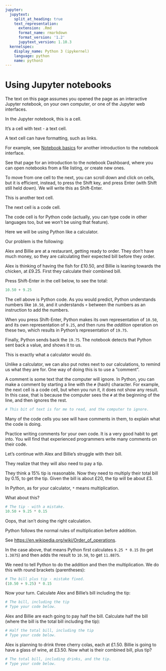 ```yaml
---
jupyter:
  jupytext:
    split_at_heading: true
    text_representation:
      extension: .Rmd
      format_name: rmarkdown
      format_version: '1.2'
      jupytext_version: 1.10.3
  kernelspec:
    display_name: Python 3 (ipykernel)
    language: python
    name: python3
---
```


# Using Jupyter notebooks

The text on this page assumes you opened the page as an interactive Jupyter notebook, on your own computer, or one of the Jupyter web interfaces.


In the Jupyter notebook, this is a cell.

It's a cell with text - a text cell.

A text cell can have formatting, such as links.

For example, see [Notebook basics](https://jupyter-notebook.readthedocs.io/en/stable/examples/Notebook/Notebook%20Basics.html) for another introduction to the notebook interface.

See that page for an introduction to the notebook Dashboard, where you can open notebooks from a file listing, or create new ones.


To move from one cell to the next, you can scroll down and click on cells, but it is efficient, instead, to press the Shift key, and press Enter (with Shift still held down).  We will write this as Shift-Enter.


This is another text cell.

The next cell is a code cell.

The code cell is for Python code (actually, you can type code in other languages too, but we won't be using that feature).

Here we will be using Python like a calculator.

Our problem is the following:

Alex and Billie are at a restaurant, getting ready to order. They don't have much money, so they are calculating their expected bill before they order.

Alex is thinking of having the fish for £10.50, and Billie is leaning towards the chicken, at £9.25.  First they calculate their combined bill.

Press Shift-Enter in the cell below, to see the total:

```python
10.50 + 9.25
```

The cell above is Python code.  As you would predict, Python understands numbers like `10.50`, and it understands `+` between the numbers as an instruction to add the numbers.

When you press Shift-Enter, Python makes its own representation of `10.50`, and its own representation of `9.25`, and then runs the *addition* operation on these two, which results in Python's representation of `19.75`.

Finally, Python sends back the `19.75`.  The notebook detects that Python sent back a value, and shows it to us.

This is exactly what a calculator would do.


Unlike a calculator, we can also put notes next to our calculations, to remind us what they are for.   One way of doing this is to use a "comment".

A comment is some text that the computer will ignore.  In Python, you can make a comment by starting a line with the `#` (hash) character.  For example, the next cell is a code cell, but when you run it, it does not show any result.  In this case, that is because the computer sees the `#` at the beginning of the line, and then ignores the rest.

```python
# This bit of text is for me to read, and the computer to ignore.
```

Many of the code cells you see will have comments in them, to explain what the code is doing.

Practice writing comments for your own code.  It is a very good habit to get into.  You will find that experienced programmers write many comments on their code.


Let's continue with Alex and Billie's struggle with their bill.

They realize that they will also need to pay a tip.

They think a 15% tip is reasonable.  Now they need to multiply their total bill by 0.15, to get the tip.  Given the bill is about £20, the tip will be about £3.

In Python, as for your calculator, `*` means multiplication.

What about this?

```python
# The tip - with a mistake.
10.50 + 9.25 * 0.15
```

Oops, that isn't doing the right calculation.

Python follows the normal rules of multiplication before addition.

See <https://en.wikipedia.org/wiki/Order_of_operations>.

In the case above, that means Python first calculates `9.25 * 0.15` (to get `1.3875`) and then adds the result to `10.50`, to get `11.8875`.

We need to tell Python to do the addition and then the multiplication.  We do this with round brackets (parentheses):

```python
# The bill plus tip - mistake fixed.
(10.50 + 9.25) * 0.15
```

Now your turn.  Calculate Alex and Billie's bill including the tip:

```python
# The bill, including the tip
# Type your code below.
```

Alex and Billie are each going to pay half the bill.   Calculate half the bill (where the bill is the total bill including the tip):

```python
# Half the total bill, including the tip
# Type your code below.
```

Alex is planning to drink three cherry colas, each at £1.50.   Billie is going to have a glass of wine, at £3.50.  Now what is their combined bill, plus tip?

```python
# The total bill, including drinks, and the tip.
# Type your code below.
```
